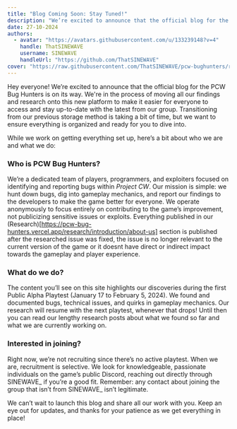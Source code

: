 ```yaml
---
title: "Blog Coming Soon: Stay Tuned!"
description: "We’re excited to announce that the official blog for the PCW Bug Hunters is on its way"
date: 27-10-2024
authors:
  - avatar: "https://avatars.githubusercontent.com/u/133239148?v=4"
    handle: ThatSINEWAVE
    username: SINEWAVE
    handleUrl: "https://github.com/ThatSINEWAVE"
cover: "https://raw.githubusercontent.com/ThatSINEWAVE/pcw-bughunters/refs/heads/main/app/opengraph-image.jpg"
---
```


Hey everyone! We’re excited to announce that the official blog for the PCW Bug Hunters is on its way. We're in the process of moving all our findings and research onto this new platform to make it easier for everyone to access and stay up-to-date with the latest from our group. Transitioning from our previous storage method is taking a bit of time, but we want to ensure everything is organized and ready for you to dive into.

While we work on getting everything set up, here’s a bit about who we are and what we do:

### Who is PCW Bug Hunters?
We’re a dedicated team of players, programmers, and exploiters focused on identifying and reporting bugs within *Project CW*. Our mission is simple: we hunt down bugs, dig into gameplay mechanics, and report our findings to the developers to make the game better for everyone. We operate anonymously to focus entirely on contributing to the game’s improvement, not publicizing sensitive issues or exploits. Everything published in our (Research)[https://pcw-bug-hunters.vercel.app/research/introduction/about-us] section is published after the researched issue was fixed, the issue is no longer relevant to the current version of the game or it doesnt have direct or indirect impact towards the gameplay and player experience.

### What do we do?
The content you’ll see on this site highlights our discoveries during the first Public Alpha Playtest (January 17 to February 5, 2024). We found and documented bugs, technical issues, and quirks in gameplay mechanics. Our research will resume with the next playtest, whenever that drops! Until then you can read our lengthy research posts about what we found so far and what we are currently working on.

### Interested in joining?
Right now, we’re not recruiting since there’s no active playtest. When we are, recruitment is selective. We look for knowledgeable, passionate individuals on the game’s public Discord, reaching out directly through SINEWAVE_ if you’re a good fit. Remember: any contact about joining the group that isn’t from SINEWAVE_ isn’t legitimate.

We can’t wait to launch this blog and share all our work with you. Keep an eye out for updates, and thanks for your patience as we get everything in place!